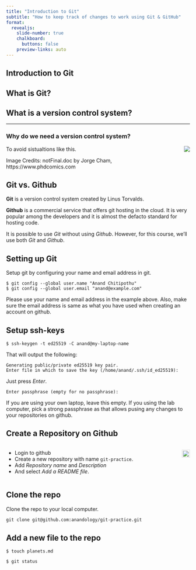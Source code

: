 ```yaml
---
title: "Introduction to Git"
subtitle: "How to keep track of changes to work using Git & GitHub"
format:
  revealjs:
    slide-number: true
    chalkboard:
      buttons: false
    preview-links: auto
---
```


## Introduction to Git

## What is Git?

## What is a version control system?

---
### Why do we need a version control system?

<img
  src="http://www.phdcomics.com/comics/archive/phd101212s.gif"
  align="right"
  style="text-align: right; margin-bottom: -50px;">

<!--
![](http://www.phdcomics.com/comics/archive/phd101212s.gif){.nostretch fig-align="right" width="50%"} -->

To avoid sistualtions like this.


::: aside
Image Credits: notFinal.doc by Jorge Cham,<br>
https://www.phdcomics.com
:::

## Git vs. Github

**Git** is a version control system created by Linus Torvalds.

**Github** is a commercial service that offers git hosting in the cloud. It is very popular among the developers and it is almost the defacto standard for hosting code.

It is possible to use _Git_ without using _Github_. However, for this course, we'll use both _Git_ and _Github_.

## Setting up Git


Setup git by configuring your name and email address in git.

```text
$ git config --global user.name "Anand Chitipothu"
$ git config --global user.email "anand@example.com"
```

Please use your name and email address in the example above. Also, make sure the email address is same as what you have used when creating an account on github.

## Setup ssh-keys

```text
$ ssh-keygen -t ed25519 -C anand@my-laptop-name
```

That will output the following:

```text
Generating public/private ed25519 key pair.
Enter file in which to save the key (/home/anand/.ssh/id_ed25519):
```

Just press _Enter_.

```text
Enter passphrase (empty for no passphrase):
```

If you are using your own laptop, leave this empty. If you using the lab computer, pick a strong passphrase as that allows pusing any changes to your repositories on github.

## Create a Repository on Github  {.nostretch}

:::: columns

::: column

* Login to github
* Create a new repository with name `git-practice`.
* Add _Repository name_ and _Description_
* And select _Add a README file_.

:::

::: column
<img
  src="new-repo.png"
  align="right" style="border: 1px solid #ddd; padding: 2px;">

:::

::::

## Clone the repo

Clone the repo to your local computer.

```txt
git clone git@github.com:anandology/git-practice.git
```

## Add a new file to the repo

```
$ touch planets.md

$ git status
```
